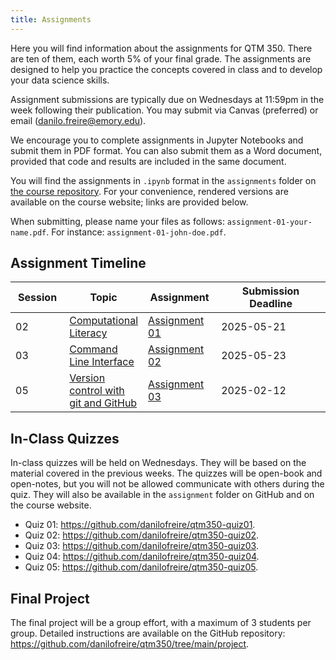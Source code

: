 ```yaml
---
title: Assignments
---
```


Here you will find information about the assignments for QTM 350. There are ten of them, each worth 5% of your final grade. The assignments are designed to help you practice the concepts covered in class and to develop your data science skills.

Assignment submissions are typically due on Wednesdays at 11:59pm in the week following their publication. You may submit via Canvas (preferred) or email (<danilo.freire@emory.edu>).

We encourage you to complete assignments in Jupyter Notebooks and submit them in PDF format. You can also submit them as a Word document, provided that code and results are included in the same document.

You will find the assignments in `.ipynb` format in the `assignments` folder on [the course repository](https://github.com/danilofreire/qtm350/tree/main/assignments). For your convenience, rendered versions are available on the course website; links are provided below.

When submitting, please name your files as follows: `assignment-01-your-name.pdf`. For instance: `assignment-01-john-doe.pdf`.

## Assignment Timeline

| Session | Topic | Assignment | Submission Deadline |
|---------|-------|------------|---------------------|
| 02 | [Computational Literacy](https://danilofreire.github.io/qtm350/lectures/lecture-02/02-computational-literacy.html) | [Assignment 01](https://github.com/danilofreire/qtm350/blob/main/assignments/01-assignment.ipynb) | 2025-05-21 |
| 03 | [Command Line Interface](https://raw.githack.com/danilofreire/qtm350/main/lectures/lecture-03/03-command-line.html) | [Assignment 02](https://github.com/danilofreire/qtm350/blob/main/assignments/02-assignment.ipynb) | 2025-05-23 |
| 05 | [Version control with git and GitHub](https://raw.githack.com/danilofreire/qtm350/main/lectures/lecture-05/05-git-github.html) | [Assignment 03](https://github.com/danilofreire/qtm350/blob/main/assignments/03-assignment.ipynb) | 2025-02-12 |



## In-Class Quizzes

In-class quizzes will be held on Wednesdays. They will be based on the material covered in the previous weeks. The quizzes will be open-book and open-notes, but you will not be allowed communicate with others during the quiz. They will also be available in the `assignment` folder on GitHub and on the course website.

* Quiz 01: <https://github.com/danilofreire/qtm350-quiz01>. 
* Quiz 02: <https://github.com/danilofreire/qtm350-quiz02>. 
* Quiz 03: <https://github.com/danilofreire/qtm350-quiz03>. 
* Quiz 04: <https://github.com/danilofreire/qtm350-quiz04>. 
* Quiz 05: <https://github.com/danilofreire/qtm350-quiz05>. 

## Final Project

The final project will be a group effort, with a maximum of 3 students per group. Detailed instructions are available on the GitHub repository: <https://github.com/danilofreire/qtm350/tree/main/project>.
